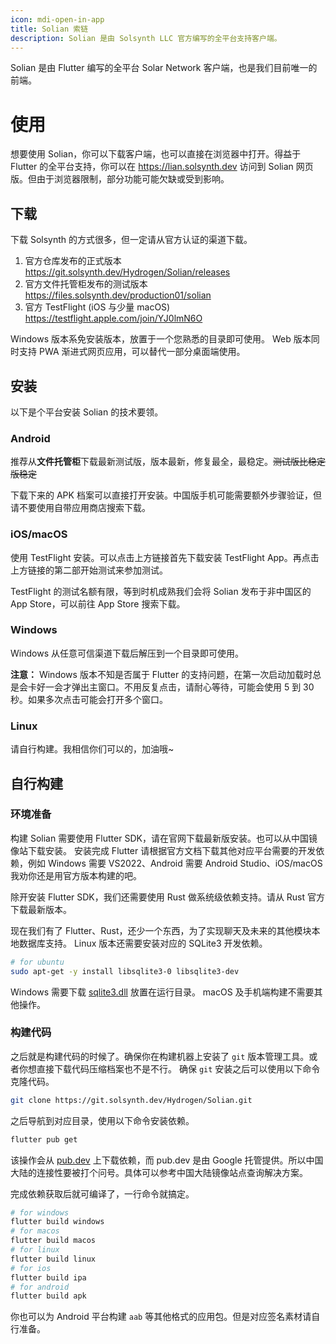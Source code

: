 ```yaml
---
icon: mdi-open-in-app
title: Solian 索链
description: Solian 是由 Solsynth LLC 官方编写的全平台支持客户端。
---
```


Solian 是由 Flutter 编写的全平台 Solar Network 客户端，也是我们目前唯一的前端。

# 使用

想要使用 Solian，你可以下载客户端，也可以直接在浏览器中打开。得益于 Flutter 的全平台支持，你可以在 https://lian.solsynth.dev 访问到 Solian 网页版。但由于浏览器限制，部分功能可能欠缺或受到影响。

## 下载

下载 Solsynth 的方式很多，但一定请从官方认证的渠道下载。

1. 官方仓库发布的正式版本 https://git.solsynth.dev/Hydrogen/Solian/releases
2. 官方文件托管柜发布的测试版本 https://files.solsynth.dev/production01/solian
3. 官方 TestFlight (iOS 与少量 macOS) https://testflight.apple.com/join/YJ0lmN6O

Windows 版本系免安装版本，放置于一个您熟悉的目录即可使用。
Web 版本同时支持 PWA 渐进式网页应用，可以替代一部分桌面端使用。

## 安装

以下是个平台安装 Solian 的技术要领。

### Android

推荐从**文件托管柜**下载最新测试版，版本最新，修复最全，最稳定。~~测试版比稳定版稳定~~

下载下来的 APK 档案可以直接打开安装。中国版手机可能需要额外步骤验证，但请不要使用自带应用商店搜索下载。

### iOS/macOS

使用 TestFlight 安装。可以点击上方链接首先下载安装 TestFlight App。再点击上方链接的第二部开始测试来参加测试。

TestFlight 的测试名额有限，等到时机成熟我们会将 Solian 发布于非中国区的 App Store，可以前往 App Store 搜索下载。

### Windows

Windows 从任意可信渠道下载后解压到一个目录即可使用。

**注意：** Windows 版本不知是否属于 Flutter 的支持问题，在第一次启动加载时总是会卡好一会才弹出主窗口。不用反复点击，请耐心等待，可能会使用
5 到 30 秒。如果多次点击可能会打开多个窗口。

### Linux

请自行构建。我相信你们可以的，加油哦~

## 自行构建

### 环境准备

构建 Solian 需要使用 Flutter SDK，请在官网下载最新版安装。也可以从中国镜像站下载安装。
安装完成 Flutter 请根据官方文档下载其他对应平台需要的开发依赖，例如 Windows 需要 VS2022、Android 需要 Android
Studio、iOS/macOS 我劝你还是用官方版本构建的吧。

除开安装 Flutter SDK，我们还需要使用 Rust 做系统级依赖支持。请从 Rust 官方下载最新版本。

现在我们有了 Flutter、Rust，还少一个东西，为了实现聊天及未来的其他模块本地数据库支持。
Linux 版本还需要安装对应的 SQLite3 开发依赖。

```sh
# for ubuntu
sudo apt-get -y install libsqlite3-0 libsqlite3-dev
```

Windows 需要下载
[sqlite3.dll](https://github.com/tekartik/sqflite/raw/master/sqflite_common_ffi/lib/src/windows/sqlite3.dll)
放置在运行目录。
macOS 及手机端构建不需要其他操作。

### 构建代码

之后就是构建代码的时候了。确保你在构建机器上安装了 `git` 版本管理工具。或者你想直接下载代码压缩档案也不是不行。
确保 `git` 安装之后可以使用以下命令克隆代码。

```sh
git clone https://git.solsynth.dev/Hydrogen/Solian.git
```

之后导航到对应目录，使用以下命令安装依赖。

```sh
flutter pub get
```

该操作会从 [pub.dev](https://pub.dev) 上下载依赖，而 pub.dev 是由 Google 托管提供。所以中国大陆的连接性要被打个问号。具体可以参考中国大陆镜像站点查询解决方案。

完成依赖获取后就可编译了，一行命令就搞定。

```sh
# for windows
flutter build windows
# for macos
flutter build macos
# for linux
flutter build linux
# for ios
flutter build ipa
# for android
flutter build apk
```

你也可以为 Android 平台构建 `aab` 等其他格式的应用包。但是对应签名素材请自行准备。
